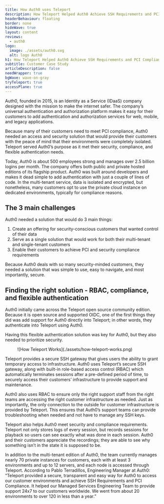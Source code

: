 ```yaml
---
title: How Auth0 uses Teleport
description: How Teleport Helped Auth0 Achieve SSH Requirements and PCI Compliance
headerBehaviour: floating
border: none
hideWave: true
layout: content
reviews:
  - auth0
logo:
  image: ./assets/auth0.svg
  alt: logo Auth0
h1: How Teleport Helped Auth0 Achieve SSH Requirements and PCI Compliance
subtitle: Customer Case Study
articleDescription: false
needWrapper: true
bgWave: wave-on-gray
tryTeleport: true
accessPlane: true
---
```



Auth0, founded in 2015, is an Identity as a Service (IDaaS) company designed with the mission to make the internet safer. The company’s universal authentication and authorization platform makes it easy for their customers to add authentication and authorization services for web, mobile, and legacy applications.

Because many of their customers need to meet PCI compliance, Auth0 needed an access and security solution that would provide their customers with the peace of mind that their environments were completely isolated. Teleport served Auth0’s purpose as it met their security, compliance, and flexible authentication needs.

<Quote title="About Auth0">
  Today, Auth0 is about 500 employees strong and manages over 2.5 billion logins per month. The company offers both public and private hosted editions of its flagship product. Auth0 was built around developers and makes it dead simple to add authentication with just a couple of lines of code. In the multi-tenant service, data is isolated and encrypted, but nonetheless, many customers opt to use the private cloud instance on dedicated environments, typically for compliance reasons.
</Quote>

## The 3 main challenges
Auth0 needed a solution that would do 3 main things:

1. Create an offering for security-conscious customers that wanted control of their data
2. Serve as a single solution that would work for both their multi-tenant and single-tenant customers
3. Enable their customers to achieve PCI and security compliance requirements

Because Auth0 deals with so many security-minded customers, they needed a solution that was simple to use, easy to navigate, and most importantly, secure.

## Finding the right solution - RBAC, compliance, and flexible authentication
Auth0 initially came across the Teleport open source community edition. Because it is open source and supported OIDC, one of the first things they did was add support for Auth0 directly into Teleport; in other words, they authenticate into Teleport using Auth0.

Having this flexible authentication solution was key for Auth0, but they also needed to prioritize security.
<Figure
  caption="Figure 1: How Teleport Works"
  imagePositioning="center"
>
    ![How Teleport Works](./assets/how-teleport-works.png)
</Figure>

Teleport provides a secure SSH gateway that gives users the ability to grant temporary access to infrastructure. Auth0 uses Teleport’s secure SSH gateway, along with built-in role-based access control (RBAC) which automatically terminates sessions after a pre-defined period of time, to securely access their customers’ infrastructure to provide support and maintenance.

Auth0 also uses RBAC to ensure only the right support staff from the right teams are accessing the right customer infrastructure as needed. Just as importantly, the only connection to the outside for customer infrastructure is provided by Teleport. This ensures that Auth0’s support teams can provide troubleshooting when needed and not have to manage any SSH keys.

Teleport also helps Auth0 meet security and compliance requirements. Teleport not only stores logs of every session, but records sessions for playback so users can see exactly what was done in each session. Auth0 and their customers appreciate the recordings; they are able to see why something isn’t in the state it is supposed to be.

In addition to the multi-tenant edition of Auth0, the team currently manages nearly 70 private instances for customers, each with at least 3 environments and up to 12 servers, and each node is accessed through Teleport. According to Pablo Terradillos, Engineering Manager at Auth0: “Teleport provided a secure, transparent and easy way for Auth0 to access our customer environments and achieve SSH Requirements and PCI Compliance. It helped our Managed Services Engineering Team to provide support 24x7 to our customers worldwide. We went from about 20 environments to over 120 in less than a year.”
<Feedback reviews={meta.reviews} />
